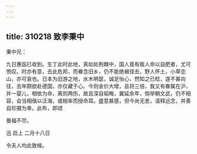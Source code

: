 ```yaml
---
---
---
```

title: 310218 致李秉中
---




秉中兄：

九日惠函已收到。生丁此时此地，真如处荆棘中，国人竟有贩人命以自肥者，尤可愤叹。时亦有意，去此危邦，而眷念旧乡，仍不能绝裾径去，野人怀土，小草恋山，亦可哀也。日本为旧游之地，水木明瑟，诚足怡心，然知之已稔，遂不甚向往，去年颇欲赴德国，亦仅藏于心。今则金价大增，且将三倍，我又有眷属在沪，并一婴儿，相依为命，离则两伤，故且深自韬晦，冀延余年，倘举朝文武，仍不相容，会当相偕以泛海，或相率而授命耳。盛意甚感，但今尚无恙，请释远念，并善自珍摄为幸。此布，即颂

曼福不尽。

迅 启上 二月十八日

令夫人均此致候。